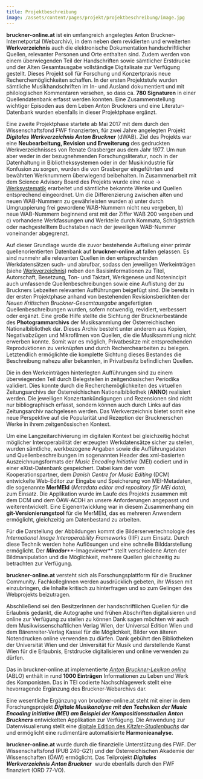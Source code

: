 ```yaml
---
title: Projektbeschreibung
image: /assets/content/pages/projekt/projektbeschreibung/image.jpg
---
```

**bruckner-online.at** ist ein umfangreich angelegtes Anton Bruckner-Internetportal (Webarchiv), in dem neben dem revidierten und erweiterten **Werkverzeichnis** auch die elektronische Dokumentation handschriftlicher Quellen, relevanter Personen und Orte enthalten sind. Zudem werden von einem überwiegenden Teil der Handschriften sowie sämtlicher Erstdrucke und der Alten Gesamtausgabe vollständige Digitalisate zur Verfügung gestellt. Dieses Projekt soll für Forschung und Konzertpraxis neue Recherchemöglichkeiten schaffen. In der ersten Projektstufe wurden sämtliche Musikhandschriften im In- und Ausland dokumentiert und mit philologischen Kommentaren versehen, so dass ca. **780 Signaturen** in einer Quellendatenbank erfasst werden konnten. Eine Zusammenstellung wichtiger Episoden aus dem Leben Anton Bruckners und eine Literatur-Datenbank wurden ebenfalls in dieser Projektphase ergänzt.

Eine zweite Projektphase startete ab Mai 2017 mit dem durch den Wissenschaftsfond FWF finanzierten, für zwei Jahre angelegten Projekt ***Digitales Werkverzeichnis Anton Bruckner*** (dWAB). Ziel des Projekts war eine **Neubearbeitung, Revision und Erweiterung** des gedruckten Werkverzeichnisses von Renate Grasberger aus dem Jahr 1977. Um nun aber weder in der bezugnehmenden Forschungsliteratur, noch in der Datenhaltung in Bibliothekssystemen oder in der Musikindustrie für Konfusion zu sorgen, wurden die von Grasberger eingeführten und bewährten Werknummern überwiegend beibehalten. In Zusammenarbeit mit dem Science Advisory Board des Projekts wurde eine neue → [Werksystematik](http://www.bruckner-online.at/?page_id=618) erarbeitet und sämtliche bekannte Werke und Quellen entsprechend eingeordnet. Um die Differenzierung zwischen alten und neuen WAB-Nummern zu gewährleisten wurden a) unter durch Umgruppierung frei gewordene WAB-Nummern nicht neu vergeben, b) neue WAB-Nummern beginnend erst mit der Ziffer WAB 200 vergeben und c) vorhandene Werkfassungen und Werkteile durch Kommata, Schrägstrich oder nachgestelltem Buchstaben nach der jeweiligen WAB-Nummer voneinander abgegrenzt.

Auf dieser Grundlage wurde die zuvor bestehende Aufteilung einer primär quellenorientierten Datenbank auf **bruckner-online.at** fallen gelassen. Es sind nunmehr alle relevanten Quellen in den entsprechenden Werkdatensätzen such- und abrufbar, sodass den jeweiligen Werkeinträgen (siehe [Werkverzeichnis](http://www.bruckner-online.at/?page_id=1588)) neben den Basisinformationen zu Titel, Autorschaft, Besetzung, Ton- und Taktart, Werkgenese und Notenincipit auch umfassende Quellenbeschreibungen sowie eine Auflistung der zu Bruckners Lebzeiten relevanten Aufführungen beigefügt sind. Die bereits in der ersten Projektphase anhand von bestehenden Revisionsberichten der *Neuen Kritischen Bruckner-Gesamtausgabe* angefertigten Quellenbeschreibungen wurden, sofern notwendig, revidiert, verbessert oder ergänzt. Eine große Hilfe stellte die Sichtung der Brucknerbestände des **Photogrammarchivs** der Musiksammlung der Österreichischen Nationalbibliothek dar. Dieses Archiv besteht unter anderem aus Kopien, Negativabzügen und Mikrofilmen von Quellen, die die Musiksammlung nicht erwerben konnte. Somit war es möglich, Privatbesitze mit entsprechenden Reproduktionen zu verknüpfen und durch Recherchearbeiten zu belegen. Letztendlich ermöglichte die komplette Sichtung dieses Bestandes die Beschreibung nahezu aller bekannten, in Privatbesitz befindlichen Quellen.

Die in den Werkeinträgen hinterlegten Aufführungen sind zu einem überwiegenden Teil durch Belegstellen in zeitgenössischen Periodika validiert. Dies konnte durch die Recherchemöglichkeiten des virtuellen Zeitungsarchivs der Österreichischen Nationalbibliothek (**ANNO**) realisiert werden. Die jeweiligen Konzertankündigungen und Rezensionen sind nicht nur bibliographisch erfasst, sondern können auch durch Links auf das Zeitungsarchiv nachgelesen werden. Das Werkverzeichnis bietet somit eine neue Perspektive auf die Popularität und Rezeption der Brucknerschen Werke in ihrem zeitgenössischen Kontext.

Um eine Langzeitarchivierung im digitalen Kontext bei gleichzeitig höchst möglicher Interoperabilität der erzeugten Werkdatensätze sicher zu stellen, wurden sämtliche, werkbezogene Angaben sowie die Aufführungsdaten und Quellenbeschreibungen im sogenannten Header des xml-basierten Auszeichnungsformats der *Music Encoding Initiative* (MEI) codiert und in einer eXist-Datenbank gespeichert. Dabei kam der vom Kooperationspartner, dem *Danish Centre for Music Editing* (DCM) entwickelte Web-Editor zur Eingabe und Speicherung von MEI-Metadaten, die sogenannte **MerMEId** (*Metadata editor and repository für MEI data*)*,* zum Einsatz. Die Applikation wurde im Laufe des Projekts zusammen mit dem DCM und dem ÖAW-ACDH an unsere Anforderungen angepasst und weiterentwickelt. Eine Eigenentwicklung war in diesem Zusammenhang ein **git-Versionierungstool** für die MerMEId, das es mehreren Anwendern ermöglicht, gleichzeitig am Datenbestand zu arbeiten.

Für die Darstellung der Abbildungen kommt die Bilderservertechnologie des *International Image Interoperability Frameworks* (IIIF) zum Einsatz. Durch diese Technik werden hohe Auflösungen und eine schnelle Bilddarstellung ermöglicht. Der ***Mirador***\*\*-Imageviewer\*\* stellt verschiedene Arten der Bildmanipulation und die Möglichkeit, mehrere Quellen gleichzeitig zu betrachten zur Verfügung.

**bruckner-online.at** versteht sich als Forschungsplattform für die Bruckner Community. FachkollegInnen werden ausdrücklich gebeten, ihr Wissen mit einzubringen, die Inhalte kritisch zu hinterfragen und so zum Gelingen des Webprojekts beizutragen.

Abschließend sei den BesitzerInnen der handschriftlichen Quellen für die Erlaubnis gedankt, die Autographe und frühen Abschriften digitalisieren und online zur Verfügung zu stellen zu können Dank sagen möchten wir auch dem Musikwissenschaftlichen Verlag Wien, der Universal Edition Wien und dem Bärenreiter-Verlag Kassel für die Möglichkeit, Bilder von älteren Notendrucken online verwenden zu dürfen. Dank gebührt den Bibliotheken der Universität Wien und der Universität für Musik und darstellende Kunst Wien für die Erlaubnis, Erstdrucke digitalisieren und online verwenden zu dürfen.

Das in bruckner-online.at implementierte [*Anton Bruckner-Lexikon online*](http://www.bruckner-online.at/?page_id=1259)  (ABLO) enthält in rund **1000 Einträgen** Informationen zu Leben und Werk des Komponisten. Das in TEI codierte Nachschlagewerk stellt eine hevorragende Ergänzung des Bruckner-Webarchivs dar.

Eine wesentliche Ergänzung von bruckner-online.at steht mit einer in dem Forschungsprojekt ***Digitale Musikanalyse mit den Techniken der Music Encoding Initiative (MEI) am Beispiel der Kompositions­studien Anton Bruckners*** entwickelten Applikation zur Verfügung. Die Anwendung zur Datenvisualierung stellt eine [digitale Edition des *Kitzler-Studienbuchs*](http://www.bruckner-online.at/?page_id=1570) dar und ermöglicht eine rudimentäre automatisierte **Harmonieanalyse**.

**bruckner-online.at** wurde durch die finanzielle Unterstützung des FWF. Der Wissenschaftsfond (PUB 240-G21) und der Österreichischen Akademie der Wissenschaften (ÖAW) ermöglicht. Das Teilprojekt ***Digitales Werkverzeichnis Anton Bruckner***  wurde ebenfalls durch den FWF finanziert (ORD 77-VO).
